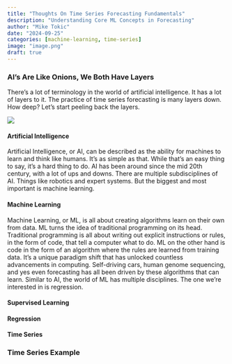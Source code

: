 ```yaml
---
title: "Thoughts On Time Series Forecasting Fundamentals"
description: "Understanding Core ML Concepts in Forecasting"
author: "Mike Tokic"
date: "2024-09-25"
categories: [machine-learning, time-series]
image: "image.png"
draft: true
---
```


### AI's Are Like Onions, We Both Have Layers

There's a lot of terminology in the world of artificial intelligence. It has a lot of layers to it. The practice of time series forecasting is many layers down. How deep? Let's start peeling back the layers. 

![](./image2.png)

#### Artificial Intelligence

Artificial Intelligence, or AI, can be described as the ability for machines to learn and think like humans. It's as simple as that. While that's an easy thing to say, it's a hard thing to do. AI has been around since the mid 20th century, with a lot of ups and downs. There are multiple subdisciplines of AI. Things like robotics and expert systems. But the biggest and most important is machine learning. 

#### Machine Learning

Machine Learning, or ML, is all about creating algorithms learn on their own from data. ML turns the idea of traditional programming on its head. Traditional programming is all about writing out explicit instructions or rules, in the form of code, that tell a computer what to do. ML on the other hand is code in the form of an algorithm where the rules are learned from training data. It's a unique paradigm shift that has unlocked countless advancements in computing. Self-driving cars, human genome sequencing, and yes even forecasting has all been driven by these algorithms that can learn. Similar to AI, the world of ML has multiple disciplines. The one we're interested in is regression. 

<insert ML explanation graphic>

#### Supervised Learning

#### Regression

#### Time Series

### Time Series Example

